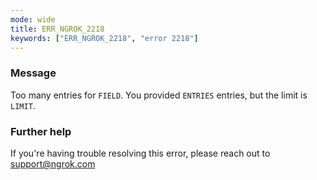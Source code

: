 ```yaml
---
mode: wide
title: ERR_NGROK_2218
keywords: ["ERR_NGROK_2218", "error 2218"]
---
```


### Message

Too many entries for `FIELD`. You provided `ENTRIES` entries, but the limit is `LIMIT`.

### Further help

If you're having trouble resolving this error, please reach out to [support@ngrok.com](mailto:support@ngrok.com?subject=Help%20with%20ERR_NGROK_2218)
